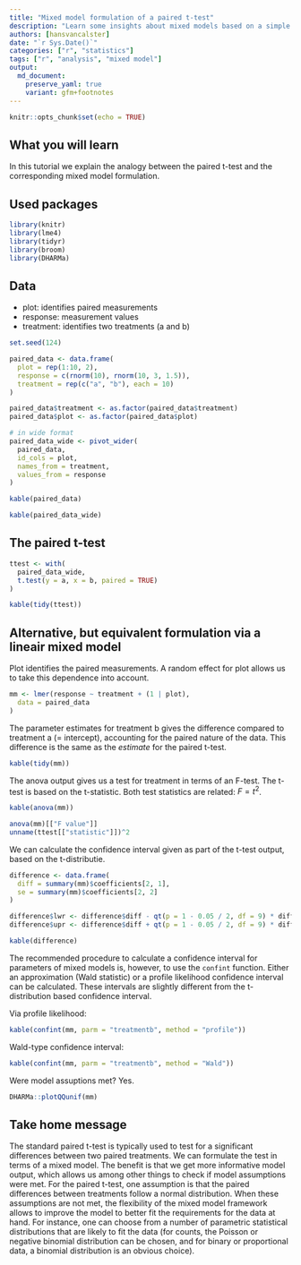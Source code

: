 ```yaml
---
title: "Mixed model formulation of a paired t-test"
description: "Learn some insights about mixed models based on a simple example"
authors: [hansvancalster]
date: "`r Sys.Date()`"
categories: ["r", "statistics"]
tags: ["r", "analysis", "mixed model"]
output: 
  md_document:
    preserve_yaml: true
    variant: gfm+footnotes
---
```


```r
knitr::opts_chunk$set(echo = TRUE)
```


## What you will learn

In this tutorial we explain the analogy between the paired t-test and the corresponding mixed model formulation.

## Used packages

```r
library(knitr)
library(lme4)
library(tidyr)
library(broom)
library(DHARMa)
```



## Data

- plot: identifies paired measurements
- response: measurement values
- treatment: identifies two treatments (a and b)


```r
set.seed(124)

paired_data <- data.frame(
  plot = rep(1:10, 2),
  response = c(rnorm(10), rnorm(10, 3, 1.5)),
  treatment = rep(c("a", "b"), each = 10)
)

paired_data$treatment <- as.factor(paired_data$treatment)
paired_data$plot <- as.factor(paired_data$plot)

# in wide format
paired_data_wide <- pivot_wider(
  paired_data,
  id_cols = plot,
  names_from = treatment,
  values_from = response
)
```


```r
kable(paired_data)
```


```r
kable(paired_data_wide)
```


## The paired t-test


```r
ttest <- with(
  paired_data_wide,
  t.test(y = a, x = b, paired = TRUE)
)
```


```r
kable(tidy(ttest))
```


## Alternative, but equivalent formulation via a lineair mixed model

Plot identifies the paired measurements. 
A random effect for plot allows us to take this dependence into account.

```r
mm <- lmer(response ~ treatment + (1 | plot),
  data = paired_data
)
```

The parameter estimates for treatment b gives the difference compared to treatment a (= intercept), accounting for the paired nature of the data. 
This difference is the same as the *estimate* for the paired t-test.

```r
kable(tidy(mm))
```

The anova output gives us a test for treatment in terms of an F-test. 
The t-test is based on the t-statistic.
Both test statistics are related: $F = t^2$.

```r
kable(anova(mm))
```

```r
anova(mm)[["F value"]]
unname(ttest[["statistic"]])^2
```

We can calculate the confidence interval given as part of the t-test output, based on the t-distributie.


```r
difference <- data.frame(
  diff = summary(mm)$coefficients[2, 1],
  se = summary(mm)$coefficients[2, 2]
)

difference$lwr <- difference$diff - qt(p = 1 - 0.05 / 2, df = 9) * difference$se
difference$upr <- difference$diff + qt(p = 1 - 0.05 / 2, df = 9) * difference$se
```


```r
kable(difference)
```


The recommended procedure to calculate a confidence interval for parameters of mixed models is, however, to use the `confint` function. 
Either an approximation (Wald statistic) or a profile likelihood confidence interval can be calculated.
These intervals are slightly different from the t-distribution based confidence interval.

Via profile likelihood:

```r
kable(confint(mm, parm = "treatmentb", method = "profile"))
```

Wald-type confidence interval:

```r
kable(confint(mm, parm = "treatmentb", method = "Wald"))
```

Were model assuptions met? 
Yes.

```r
DHARMa::plotQQunif(mm)
```


## Take home message

The standard paired t-test is typically used to test for a significant differences between two paired treatments.
We can formulate the test in terms of a mixed model.
The benefit is that we get more informative model output, which allows us among other things to check if model assumptions were met.
For the paired t-test, one assumption is that the paired differences between treatments follow a normal distribution.
When these assumptions are not met, the flexibility of the mixed model framework allows to improve the model to better fit the requirements for the data at hand.
For instance, one can choose from a number of parametric statistical distributions that are likely to fit the data (for counts, the Poisson or negative binomial distribution can be chosen, and for binary or proportional data, a binomial distribution is an obvious choice).

